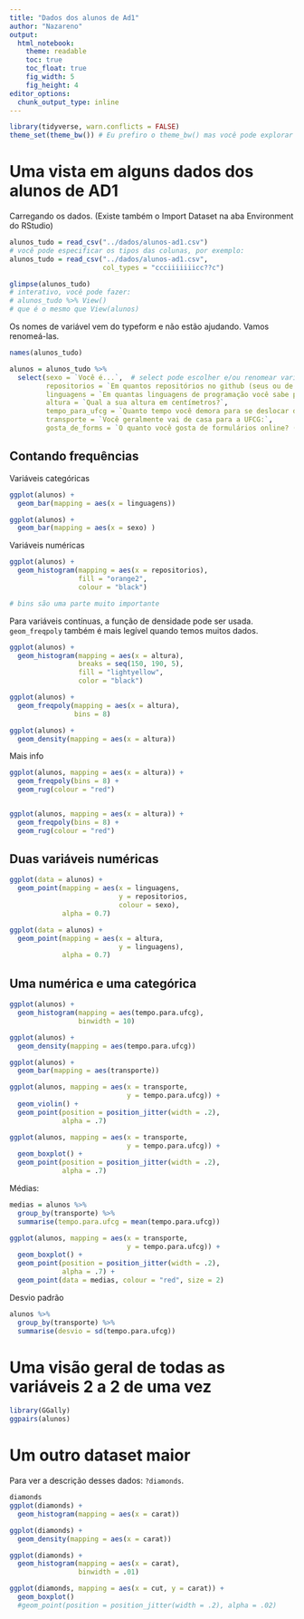 ```yaml
---
title: "Dados dos alunos de Ad1"
author: "Nazareno"
output:
  html_notebook:
    theme: readable
    toc: true
    toc_float: true
    fig_width: 5
    fig_height: 4
editor_options: 
  chunk_output_type: inline
---
```


```r
library(tidyverse, warn.conflicts = FALSE)
theme_set(theme_bw()) # Eu prefiro o theme_bw() mas você pode explorar outros
```

# Uma vista em alguns dados dos alunos de AD1

Carregando os dados. 
(Existe também o Import Dataset na aba Environment do RStudio)

```r
alunos_tudo = read_csv("../dados/alunos-ad1.csv")
# você pode especificar os tipos das colunas, por exemplo: 
alunos_tudo = read_csv("../dados/alunos-ad1.csv", 
                       col_types = "ccciiiiiiicc??c")

glimpse(alunos_tudo)
# interativo, você pode fazer: 
# alunos_tudo %>% View()
# que é o mesmo que View(alunos)
```

Os nomes de variável vem do typeform e não estão ajudando. Vamos renomeá-las.

```r
names(alunos_tudo)

alunos = alunos_tudo %>% 
  select(sexo = `Você é...`,  # select pode escolher e/ou renomear variáveis
         repositorios = `Em quantos repositórios no github (seus ou de outras pessoas) você contribuiu nos últimos 2 anos?`, 
         linguagens = `Em quantas linguagens de programação você sabe programar?`, 
         altura = `Qual a sua altura em centímetros?`, 
         tempo_para_ufcg = `Quanto tempo você demora para se deslocar de casa à UFCG? (em minutos)`, 
         transporte = `Você geralmente vai de casa para a UFCG:`, 
         gosta_de_forms = `O quanto você gosta de formulários online? (Obrigado por ter respondido este!)`)
```

## Contando frequências

Variáveis categóricas

```r
ggplot(alunos) + 
  geom_bar(mapping = aes(x = linguagens))

ggplot(alunos) + 
  geom_bar(mapping = aes(x = sexo) )
```

Variáveis numéricas

```r
ggplot(alunos) + 
  geom_histogram(mapping = aes(x = repositorios), 
                 fill = "orange2", 
                 colour = "black") 

# bins são uma parte muito importante

```

Para variáveis contínuas, a função de densidade pode ser usada. `geom_freqpoly` também é mais legível quando temos muitos dados.

```r
ggplot(alunos) + 
  geom_histogram(mapping = aes(x = altura), 
                 breaks = seq(150, 190, 5), 
                 fill = "lightyellow", 
                 color = "black") 

ggplot(alunos) + 
  geom_freqpoly(mapping = aes(x = altura), 
                bins = 8) 

ggplot(alunos) + 
  geom_density(mapping = aes(x = altura)) 
```

Mais info

```r
ggplot(alunos, mapping = aes(x = altura)) + 
  geom_freqpoly(bins = 8) + 
  geom_rug(colour = "red")


ggplot(alunos, mapping = aes(x = altura)) + 
  geom_freqpoly(bins = 8) + 
  geom_rug(colour = "red")

```


## Duas variáveis numéricas

```r
ggplot(data = alunos) +
  geom_point(mapping = aes(x = linguagens, 
                           y = repositorios, 
                           colour = sexo), 
             alpha = 0.7) 

ggplot(data = alunos) +
  geom_point(mapping = aes(x = altura, 
                           y = linguagens), 
             alpha = 0.7) 

```

## Uma numérica e uma categórica

```r
ggplot(alunos) + 
  geom_histogram(mapping = aes(tempo.para.ufcg), 
                 binwidth = 10)

ggplot(alunos) + 
  geom_density(mapping = aes(tempo.para.ufcg))

ggplot(alunos) + 
  geom_bar(mapping = aes(transporte))

ggplot(alunos, mapping = aes(x = transporte, 
                             y = tempo.para.ufcg)) + 
  geom_violin() + 
  geom_point(position = position_jitter(width = .2), 
             alpha = .7) 

ggplot(alunos, mapping = aes(x = transporte, 
                             y = tempo.para.ufcg)) + 
  geom_boxplot() + 
  geom_point(position = position_jitter(width = .2), 
             alpha = .7) 

```

Médias: 

```r
medias = alunos %>% 
  group_by(transporte) %>% 
  summarise(tempo.para.ufcg = mean(tempo.para.ufcg))

ggplot(alunos, mapping = aes(x = transporte, 
                             y = tempo.para.ufcg)) + 
  geom_boxplot() + 
  geom_point(position = position_jitter(width = .2), 
             alpha = .7) + 
  geom_point(data = medias, colour = "red", size = 2) 


```

Desvio padrão

```r
alunos %>% 
  group_by(transporte) %>% 
  summarise(desvio = sd(tempo.para.ufcg))

```

# Uma visão geral de todas as variáveis 2 a 2 de uma vez

```r
library(GGally)
ggpairs(alunos)
```

# Um outro dataset maior

Para ver a descrição desses dados: `?diamonds`.

```r
diamonds
ggplot(diamonds) + 
  geom_histogram(mapping = aes(x = carat))

ggplot(diamonds) + 
  geom_density(mapping = aes(x = carat))

ggplot(diamonds) + 
  geom_histogram(mapping = aes(x = carat), 
                 binwidth = .01) 

ggplot(diamonds, mapping = aes(x = cut, y = carat)) + 
  geom_boxplot()  
  #geom_point(position = position_jitter(width = .2), alpha = .02)
```


